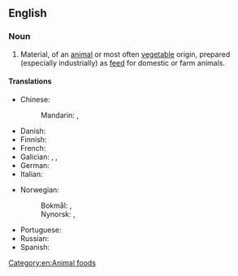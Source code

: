 ==English==

===Noun===
{{en-noun|~}}

# Material, of an [[animal]] or most often [[vegetable]] origin, prepared (especially industrially) as [[feed]] for domestic or farm animals.

====Translations====
{{trans-top|material prepared as feed for domestic or farm animals}}
* Chinese:
*: Mandarin: {{t+|cmn|飼料}}, {{t+|cmn|饲料|tr=sìliào}}
* Danish: {{t|da|dyrefoder|n}}
* Finnish: {{t+|fi|rehu}}
* French: {{t|fr|alimentation animale|f}}
* Galician: {{t|gl|penso|m}}, {{t|gl|mastullada|f}}, {{t|gl|empallada|f}}
* German: {{t-needed|de}}
* Italian: {{t+|it|mangime}}
{{trans-mid}}
* Norwegian:
*: Bokmål: {{t|nb|dyrefor|n}}, {{t|nb|dyrefôr|n}}
*: Nynorsk: {{t|nn|dyrefor|n}}, {{t|nn|dyrefôr|n}}
* Portuguese: {{t+|pt|ração|f}}
* Russian: {{t-needed|ru}}
* Spanish: {{t+|es|pienso|m}}
{{trans-bottom}}

[[Category:en:Animal foods]]